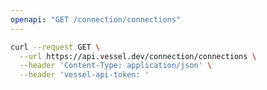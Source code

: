 ```yaml
---
openapi: "GET /connection/connections"
---
```


<RequestExample>

```bash Request
curl --request GET \
  --url https://api.vessel.dev/connection/connections \
  --header 'Content-Type: application/json' \
  --header 'vessel-api-token: '
```

</RequestExample>
